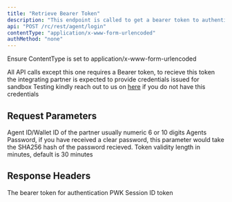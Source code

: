 ```yaml
---
title: "Retrieve Bearer Token"
description: "This endpoint is called to get a bearer token to authenticate all API calls"
api: "POST /rc/rest/agent/login"
contentType: "application/x-www-form-urlencoded"
authMethod: "none"
---
```


<Tip>Ensure ContentType is set to application/x-www-form-urlencoded</Tip>

All API calls except this one requires a Bearer token, to recieve this token the
integrating partner is expected to provide credentials issued for sandbox Testing
kindly reach out to us on [here](parkway.ng/get-demo) if you do not have this credentials

## Request Parameters

<ParamField query="userName" type="string" required placeholder="000001">
  Agent ID/Wallet ID of the partner usually numeric 6 or 10 digits
</ParamField>

<ParamField query="password" type="string" placeholder="5e884898da28047151d0e56f8dc6292773603" required>
  Agents Password, if you have received a clear password, this parameter would
  take the SHA256 hash of the password recieved.
</ParamField>

<ParamField query="sessionLength" type="number" optional placeholder="30">
  Token validity length in minutes, default is 30 minutes
</ParamField>

## Response Headers

<ResponseField name="Authorization" type="string">
  The bearer token for authentication
</ResponseField>

<ResponseField name="PWK" type="string">
  PWK
</ResponseField>

<ResponseField name="SessionID" type="string">
  Session ID token
</ResponseField>
